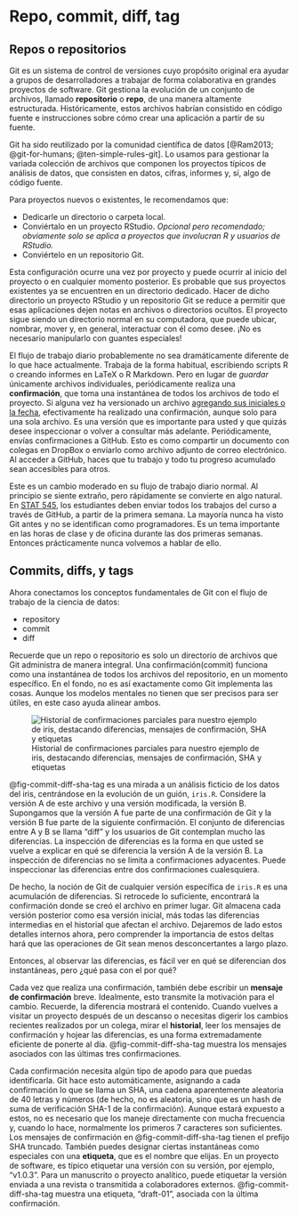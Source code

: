 # Repo, commit, diff, tag {#sec-git-basics}

## Repos o repositorios

Git es un sistema de control de versiones cuyo propósito original era ayudar a grupos de desarrolladores a trabajar de forma colaborativa en grandes proyectos de software. Git gestiona la evolución de un conjunto de archivos, llamado **repositorio** o **repo**, de una manera altamente estructurada. Históricamente, estos archivos habrían consistido en código fuente e instrucciones sobre cómo crear una aplicación a partir de su fuente.

Git ha sido reutilizado por la comunidad científica de datos [@Ram2013; @git-for-humans; @ten-simple-rules-git]. Lo usamos para gestionar la variada colección de archivos que componen los proyectos típicos de análisis de datos, que consisten en datos, cifras, informes y, sí, algo de código fuente.

Para proyectos nuevos o existentes, le recomendamos que:

-   Dedicarle un directorio o carpeta local.
-   Conviértalo en un proyecto RStudio. *Opcional pero recomendado; obviamente solo se aplica a proyectos que involucran R y usuarios de RStudio.*
-   Conviértelo en un repositorio Git.

Esta configuración ocurre una vez por proyecto y puede ocurrir al inicio del proyecto o en cualquier momento posterior. Es probable que sus proyectos existentes ya se encuentren en un directorio dedicado. Hacer de dicho directorio un proyecto RStudio y un repositorio Git se reduce a permitir que esas aplicaciones dejen notas en archivos o directorios ocultos. El proyecto sigue siendo un directorio normal en su computadora, que puede ubicar, nombrar, mover y, en general, interactuar con él como desee. ¡No es necesario manipularlo con guantes especiales!

El flujo de trabajo diario probablemente no sea dramáticamente diferente de lo que hace actualmente. Trabaja de la forma habitual, escribiendo scripts R o creando informes en LaTeX o R Markdown. Pero en lugar de *guardar* únicamente archivos individuales, periódicamente realiza una **confirmación**, que toma una instantánea de todos los archivos de todo el proyecto. Si alguna vez ha versionado un archivo [agregando sus iniciales o la fecha](http://www.phdcomics.com/comics/archive.php?comicid=1531), efectivamente ha realizado una confirmación, aunque solo para una sola archivo. Es una versión que es importante para usted y que quizás desee inspeccionar o volver a consultar más adelante. Periódicamente, envías confirmaciones a GitHub. Esto es como compartir un documento con colegas en DropBox o enviarlo como archivo adjunto de correo electrónico. Al acceder a GitHub, haces que tu trabajo y todo tu progreso acumulado sean accesibles para otros.

Este es un cambio moderado en su flujo de trabajo diario normal. Al principio se siente extraño, pero rápidamente se convierte en algo natural. En [STAT 545](http://stat545.com), los estudiantes deben enviar todos los trabajos del curso a través de GitHub, a partir de la primera semana. La mayoría nunca ha visto Git antes y no se identifican como programadores. Es un tema importante en las horas de clase y de oficina durante las dos primeras semanas. Entonces prácticamente nunca volvemos a hablar de ello.

## Commits, diffs, y tags

Ahora conectamos los conceptos fundamentales de Git con el flujo de trabajo de la ciencia de datos:

-   repository
-   commit
-   diff

Recuerde que un repo o repositorio es solo un directorio de archivos que Git administra de manera integral. Una confirmación(commit) funciona como una instantánea de todos los archivos del repositorio, en un momento específico. En el fondo, no es así exactamente como Git implementa las cosas. Aunque los modelos mentales no tienen que ser precisos para ser útiles, en este caso ayuda alinear ambos.

![Historial de confirmaciones parciales para nuestro ejemplo de iris, destacando diferencias, mensajes de confirmación, SHA y etiquetas](img/commit-diff-sha-tag.png){#fig-commit-diff-sha-tag with="100%"}

@fig-commit-diff-sha-tag es una mirada a un análisis ficticio de los datos del iris, centrándose en la evolución de un guión, `iris.R`. Considere la versión A de este archivo y una versión modificada, la versión B. Supongamos que la versión A fue parte de una confirmación de Git y la versión B fue parte de la siguiente confirmación. El conjunto de diferencias entre A y B se llama "diff" y los usuarios de Git contemplan mucho las diferencias. La inspección de diferencias es la forma en que usted se vuelve a explicar en qué se diferencia la versión A de la versión B. La inspección de diferencias no se limita a confirmaciones adyacentes. Puede inspeccionar las diferencias entre dos confirmaciones cualesquiera.

De hecho, la noción de Git de cualquier versión específica de `iris.R` es una acumulación de diferencias. Si retrocede lo suficiente, encontrará la confirmación donde se creó el archivo en primer lugar. Git almacena cada versión posterior como esa versión inicial, más todas las diferencias intermedias en el historial que afectan el archivo. Dejaremos de lado estos detalles internos ahora, pero comprender la importancia de estos deltas hará que las operaciones de Git sean menos desconcertantes a largo plazo.

Entonces, al observar las diferencias, es fácil ver en qué se diferencian dos instantáneas, pero ¿qué pasa con el por qué?

Cada vez que realiza una confirmación, también debe escribir un **mensaje de confirmación** breve. Idealmente, esto transmite la motivación para el cambio. Recuerde, la diferencia mostrará el contenido. Cuando vuelves a visitar un proyecto después de un descanso o necesitas digerir los cambios recientes realizados por un colega, mirar el **historial**, leer los mensajes de confirmación y hojear las diferencias, es una forma extremadamente eficiente de ponerte al día. @fig-commit-diff-sha-tag muestra los mensajes asociados con las últimas tres confirmaciones.

Cada confirmación necesita algún tipo de apodo para que puedas identificarla. Git hace esto automáticamente, asignando a cada confirmación lo que se llama un SHA, una cadena aparentemente aleatoria de 40 letras y números (de hecho, no es aleatoria, sino que es un hash de suma de verificación SHA-1 de la confirmación). Aunque estará expuesto a estos, no es necesario que los maneje directamente con mucha frecuencia y, cuando lo hace, normalmente los primeros 7 caracteres son suficientes. Los mensajes de confirmación en @fig-commit-diff-sha-tag tienen el prefijo SHA truncado. También puedes designar ciertas instantáneas como especiales con una **etiqueta**, que es el nombre que elijas. En un proyecto de software, es típico etiquetar una versión con su versión, por ejemplo, "v1.0.3". Para un manuscrito o proyecto analítico, puede etiquetar la versión enviada a una revista o transmitida a colaboradores externos. @fig-commit-diff-sha-tag muestra una etiqueta, "draft-01", asociada con la última confirmación.

